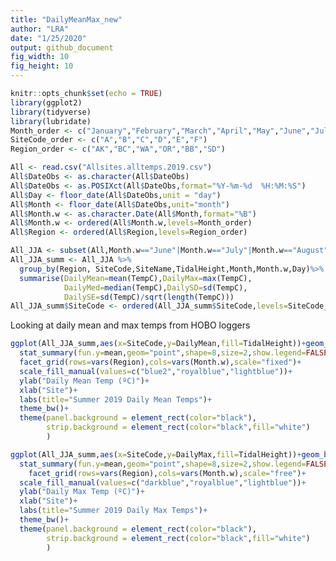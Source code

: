 ```yaml
---
title: "DailyMeanMax_new"
author: "LRA"
date: "1/25/2020"
output: github_document
fig_width: 10 
fig_height: 10
---
```


```r
knitr::opts_chunk$set(echo = TRUE)
library(ggplot2)
library(tidyverse)
library(lubridate)
Month_order <- c("January","February","March","April","May","June","July","August","September","October","November","December")
SiteCode_order <- c("A","B","C","D","E","F")
Region_order <- c("AK","BC","WA","OR","BB","SD")
```

```r
All <- read.csv("Allsites.alltemps.2019.csv")
All$DateObs <- as.character(All$DateObs) 
All$DateObs <- as.POSIXct(All$DateObs,format="%Y-%m-%d  %H:%M:%S")
All$Day <- floor_date(All$DateObs,unit = "day")
All$Month <- floor_date(All$DateObs,unit="month")
All$Month.w <- as.character.Date(All$Month,format="%B")
All$Month.w <- ordered(All$Month.w,levels=Month_order)
All$Region <- ordered(All$Region,levels=Region_order)

All_JJA <- subset(All,Month.w=="June"|Month.w=="July"|Month.w=="August")
All_JJA_summ <- All_JJA %>%
  group_by(Region, SiteCode,SiteName,TidalHeight,Month,Month.w,Day)%>%
  summarise(DailyMean=mean(TempC),DailyMax=max(TempC),
            DailyMed=median(TempC),DailySD=sd(TempC),
            DailySE=sd(TempC)/sqrt(length(TempC)))
All_JJA_summ$SiteCode <- ordered(All_JJA_summ$SiteCode,levels=SiteCode_order)
```

Looking at daily mean and max temps from HOBO loggers

```r
ggplot(All_JJA_summ,aes(x=SiteCode,y=DailyMean,fill=TidalHeight))+geom_boxplot()+
  stat_summary(fun.y=mean,geom="point",shape=8,size=2,show.legend=FALSE,position=position_dodge(width=0.75))+
  facet_grid(rows=vars(Region),cols=vars(Month.w),scale="fixed")+
  scale_fill_manual(values=c("blue2","royalblue","lightblue"))+
  ylab("Daily Mean Temp (ºC)")+
  xlab("Site")+
  labs(title="Summer 2019 Daily Mean Temps")+
  theme_bw()+
  theme(panel.background = element_rect(color="black"),
        strip.background = element_rect(color="black",fill="white")
        )
```

```r
ggplot(All_JJA_summ,aes(x=SiteCode,y=DailyMax,fill=TidalHeight))+geom_boxplot()+
  stat_summary(fun.y=mean,geom="point",shape=8,size=2,show.legend=FALSE,position=position_dodge(width=0.75))+
    facet_grid(rows=vars(Region),cols=vars(Month.w),scale="free")+
  scale_fill_manual(values=c("darkblue","royalblue","lightblue"))+
  ylab("Daily Max Temp (ºC)")+
  xlab("Site")+
  labs(title="Summer 2019 Daily Max Temps")+
  theme_bw()+
  theme(panel.background = element_rect(color="black"),
        strip.background = element_rect(color="black",fill="white")
        )
```